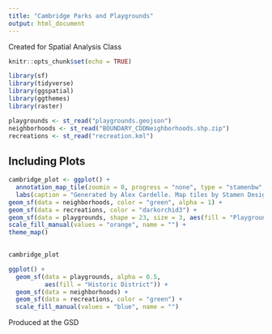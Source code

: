 ```yaml
---
title: "Cambridge Parks and Playgrounds"
output: html_document
---
```

Created for Spatial Analysis Class
```r
knitr::opts_chunk$set(echo = TRUE)
```

```r
library(sf)
library(tidyverse)
library(ggspatial)
library(ggthemes)
library(raster)
```

```r

playgrounds <- st_read("playgrounds.geojson")
neighborhoods <- st_read("BOUNDARY_CDDNeighborhoods.shp.zip")
recreations <- st_read("recreation.kml")

```

## Including Plots

```r

cambridge_plot <- ggplot() +
  annotation_map_tile(zoomin = 0, progress = "none", type = "stamenbw", alpha = 0.25) +
  labs(caption = "Generated by Alex Cardelle. Map tiles by Stamen Design. Data by OpenStreetMap") +
geom_sf(data = neighborhoods, color = "green", alpha = 1) +
geom_sf(data = recreations, color = "darkorchid3") +
geom_sf(data = playgrounds, shape = 23, size = 3, aes(fill = "Playgrounds")) +
scale_fill_manual(values = "orange", name = "") +
theme_map()

  
cambridge_plot
```
```r

ggplot() +
  geom_sf(data = playgrounds, alpha = 0.5,
          aes(fill = "Historic District")) +
  geom_sf(data = neighborhoods) +
  geom_sf(data = recreations, color = "green") +
  scale_fill_manual(values = "blue", name = "") 

```

Produced at the GSD 
